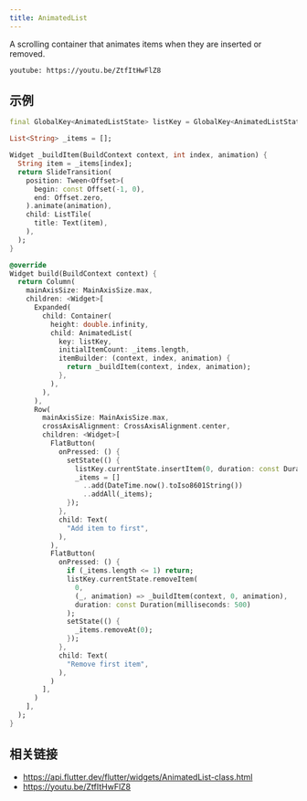 ```yaml
---
title: AnimatedList
---
```


A scrolling container that animates items when they are inserted or removed.

`youtube: https://youtu.be/ZtfItHwFlZ8`

## 示例

```dart liveslice=AnimatedList
final GlobalKey<AnimatedListState> listKey = GlobalKey<AnimatedListState>();

List<String> _items = [];

Widget _buildItem(BuildContext context, int index, animation) {
  String item = _items[index];
  return SlideTransition(
    position: Tween<Offset>(
      begin: const Offset(-1, 0),
      end: Offset.zero,
    ).animate(animation),
    child: ListTile(
      title: Text(item),
    ),
  );
}

@override
Widget build(BuildContext context) {
  return Column(
    mainAxisSize: MainAxisSize.max,
    children: <Widget>[
      Expanded(
        child: Container(
          height: double.infinity,
          child: AnimatedList(
            key: listKey,
            initialItemCount: _items.length,
            itemBuilder: (context, index, animation) {
              return _buildItem(context, index, animation);
            },
          ),
        ),
      ),
      Row(
        mainAxisSize: MainAxisSize.max,
        crossAxisAlignment: CrossAxisAlignment.center,
        children: <Widget>[
          FlatButton(
            onPressed: () {
              setState(() {
                listKey.currentState.insertItem(0, duration: const Duration(milliseconds: 500));
                _items = []
                  ..add(DateTime.now().toIso8601String())
                  ..addAll(_items);
              });
            },
            child: Text(
              "Add item to first",
            ),
          ),
          FlatButton(
            onPressed: () {
              if (_items.length <= 1) return;
              listKey.currentState.removeItem(
                0,
                (_, animation) => _buildItem(context, 0, animation),
                duration: const Duration(milliseconds: 500)
              );
              setState(() {
                _items.removeAt(0);
              });
            },
            child: Text(
              "Remove first item",
            ),
          )
        ],
      )
    ],
  );
}
```

## 相关链接

- https://api.flutter.dev/flutter/widgets/AnimatedList-class.html
- https://youtu.be/ZtfItHwFlZ8
